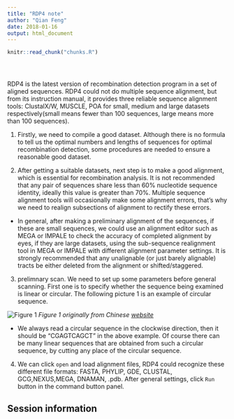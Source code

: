 ```yaml
---
title: "RDP4 note"
author: "Qian Feng"
date: 2018-01-16
output: html_document
---
```


<!-- The file analysis/chunks.R contains chunks that define default settings
shared across the workflowr files. -->
```r
knitr::read_chunk("chunks.R")
```

<!-- Update knitr chunk options -->
```r
```

<!-- Insert the date the file was last updated -->
```r
```

<!-- Insert the code version (Git commit SHA1) if Git repository exists and R
 package git2r is installed -->
```r
```

<!-- Add your analysis here -->
RDP4 is the latest version of recombination detection program in a set of aligned sequences. RDP4 could not do multiple sequence alignment, but from its instruction manual, it provides three reliable sequence alignment tools: ClustalX/W, MUSCLE, POA for small, medium and large datasets respectively(small means fewer than $100$ sequences, large means more than $100$ sequences).


1. Firstly, we need to compile a good dataset. Although there is no formula to tell us the optimal numbers and lengths of sequences for optimal recombination detection, some procedures are needed to ensure a reasonable good dataset. 

2. After getting a suitable datasets, next step is to make a good alignment, which is essential for recombination analysis. It is not recommended that any pair of sequences share less than 60% nucleotide sequence identity, ideally this value is greater than 70%. Multiple sequence alignment tools will occasionally make some alignment errors, that's why we need to realign subsections of alignment to rectify these errors.

* In general, after making a preliminary alignment of the sequences, if these are small sequences, we could use an alignment editor such as MEGA or IMPALE to check the accuracy of completed alignment by eyes, if they are large datasets, using the sub-sequence realignment tool in MEGA or IMPALE with different alignment parameter settings. It is strongly recommended that any unalignable (or just barely alignable) tracts be either deleted from the alignment or shifted/staggered.

3. prelimnary  scan. We need to set up some parameters before general scanning. First one is to specify whether the sequence being examined is linear or circular. The following picture 1 is an example of circular sequence.

![Figure 1 ](p3225.jpg)
*Figure 1 originally from Chinese [website](http://blog.csdn.net/wsnbb123456789/article/details/49102521)*


* We always read a circular sequence in the clockwise direction, then it should be "CGAGTCAGCT" in the above example. Of course there can be many linear sequences that are obtained from such a circular sequence, by cutting any place of the circular sequence. 

4.  We can click ``open`` and load alignment files, RDP4 could recognize these different file formats: FASTA, PHYLIP, GDE, CLUSTAL, GCG,NEXUS,MEGA, DNAMAN, .pdb. After general settings, click ``Run`` button in the command button panel.



## Session information

<!-- Insert the session information into the document -->
```r
```
